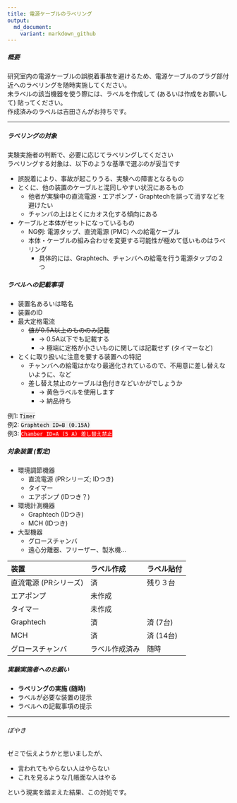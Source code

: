 ```yaml
---
title: 電源ケーブルのラベリング
output:
  md_document:
    variant: markdown_github
---
```


<!-- output: -->
<!--   html_document: -->
<!--     theme: sandstone -->
<!--     toc: true -->
<!--     toc_float: true -->

##### 概要  

研究室内の電源ケーブルの誤脱着事故を避けるため、電源ケーブルのプラグ部付近へのラベリングを随時実施してください。  
未ラベルの該当機器を使う際には、ラベルを作成して (あるいは作成をお願いして) 貼ってください。  
作成済みのラベルは吉田さんがお持ちです。  

------------

##### ラベリングの対象  

実験実施者の判断で、必要に応じてラベリングしてください  
ラベリングする対象は、以下のような基準で選ぶのが妥当です  

* 誤脱着により、事故が起こりうる、実験への障害となるもの  
* とくに、他の装置のケーブルと混同しやすい状況にあるもの  
    * 他者が実験中の直流電源・エアポンプ・Graphtechを誤って消すなどを避けたい  
    * チャンバの上はとくにカオス化する傾向にある  
* ケーブルと本体がセットになっているもの  
    * NG例: 電源タップ、直流電源 (PMC) への給電ケーブル  
    * 本体・ケーブルの組み合わせを変更する可能性が極めて低いものはラベリング  
        * 具体的には、Graphtech、チャンバへの給電を行う電源タップの２つ  


##### ラベルへの記載事項  

* 装置名あるいは略名  
* 装置のID  
* 最大定格電流  
    * ~~値が0.5A以上のもののみ記載~~  
        * → 0.5A以下でも記載する   
        * → 極端に定格が小さいものに関しては記載せず (タイマーなど)  
* とくに取り扱いに注意を要する装置への特記  
    * チャンバへの給電はかなり最適化されているので、不用意に差し替えないように、など  
    * 差し替え禁止のケーブルは色付きなどいかがでしょうか  
        * → 黄色ラベルを使用します  
        * → 納品待ち  

例1: <span style="background:#EEEEEE; color:black;">`Timer`</span>  
例2: <span style="background:#EEEEEE; color:black;">`Graphtech ID=B (0.15A)`</span>  
例3: <span style="background:red; color:white;">`Chamber ID=A (5 A) 差し替え禁止`</span>  


##### 対象装置 (暫定)  

* 環境調節機器
    * 直流電源 (PRシリーズ; IDつき)  
    * タイマー  
    * エアポンプ (IDつき？)  
* 環境計測機器
    * Graphtech (IDつき)  
    * MCH (IDつき)
* 大型機器
    * グロースチャンバ
    * 遠心分離器、フリーザー、製氷機...

|装置|ラベル作成|ラベル貼付|
|:---|:---------|:---------|
|直流電源 (PRシリーズ)|済|残り３台|
|エアポンプ|未作成||
|タイマー|未作成||
|Graphtech|済|済 (7台)|
|MCH|済|済 (14台)|
|グロースチャンバ|ラベル作成済み|随時|


##### 実験実施者へのお願い  

* <b>ラベリングの実施 (随時)</b>
* ラベルが必要な装置の提示  
* ラベルへの記載事項の提示  

-----

###### ぼやき

ゼミで伝えようかと思いましたが、

* 言われてもやらない人はやらない  
* これを見るような几帳面な人はやる  

という現実を踏まえた結果、この対処です。  

<!-- knitr::knit(input = "~/Dropbox/working.dir/misc/Lab/20160428/Label_Power.Rmd", -->
<!--             output = "~/Dropbox/working.dir/misc/Lab/20160428/Label_Power.md") -->